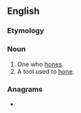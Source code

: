 {{also|Honer}}
==English==

===Etymology===
{{suffix|en|hone|er}}

===Noun===
{{en-noun}}

# One who [[hone]]s.
# A tool used to [[hone]].

===Anagrams===
* {{anagrams|en|a=ehnor|Horne|Rhone|Rhône|heron|horne|rhone}}